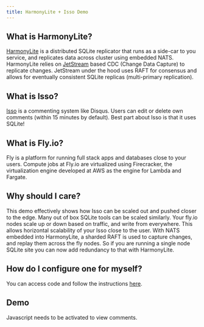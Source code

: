 ```yaml
---
title: HarmonyLite + Isso Demo
---
```


## What is HarmonyLite?

[HarmonyLite](https://github.com/wongfei2009/harmonylite) is a distributed SQLite replicator that runs as a side-car to you service, and replicates 
data across cluster using embedded NATS. HarmonyLite relies on [JetStream](https://docs.nats.io/nats-concepts/jetstream)
based CDC (Change Data Capture) to replicate changes. JetStream under the hood uses RAFT for consensus
and allows for eventually consistent SQLite replicas (multi-primary replication).

## What is Isso?

[Isso](https://isso-comments.de/) is a commenting system like Disqus. Users can edit or delete own
comments (within 15 minutes by default). Best part about Isso is that it uses SQLite!

## What is Fly.io?

Fly is a platform for running full stack apps and databases close to your users. Compute jobs at Fly.io are
virtualized using Firecracker, the virtualization engine developed at AWS as the
engine for Lambda and Fargate.

## Why should I care?

This demo effectively shows how Isso can be scaled out and pushed closer to the edge. Many out of box SQLite tools can be scaled 
similarly. Your fly.io nodes scale up or down based on traffic, and write from everywhere. This allows horizontal scalability
of your Isso close to the user. With NATS embedded into HarmonyLite, a sharded RAFT is used to capture changes, and replay them 
across the fly nodes. So if you are running a single node SQLite site you can now add redundancy to that with HarmonyLite.

## How do I configure one for myself?

You can access code and follow the instructions [here](https://gitlab.com/wongfei2009/harmonylite-denokv).

## Demo

<section id="isso-thread">
    <noscript>Javascript needs to be activated to view comments.</noscript>
</section>

<script data-isso="//harmonylite-demo.fly.dev/" src="//harmonylite-demo.fly.dev/js/embed.min.js"></script>
